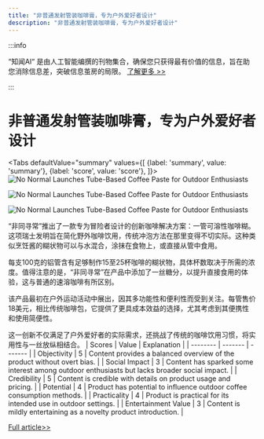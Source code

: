 ```yaml
---
title: "非普通发射管装咖啡膏，专为户外爱好者设计"
description: "非普通发射管装咖啡膏，专为户外爱好者设计"
---
```



:::info

“知闻AI“ 是由人工智能编撰的刊物集合，确保您只获得最有价值的信息，旨在助您消除信息差，突破信息茧房的局限。  [了解更多 >>](/)

:::

# 非普通发射管装咖啡膏，专为户外爱好者设计


<Tabs
	defaultValue="summary"
	values={[
	{label: 'summary', value: 'summary'},
	{label: 'score', value: 'score'},
]}>
<TabItem value="summary">
<img
  src="https://image.informedainews.com/2024/06/Foo-wY9-1717723172-0.jpg"
  alt="No Normal Launches Tube-Based Coffee Paste for Outdoor Enthusiasts"
/>

<img
  src="https://image.informedainews.com/2024/06/Foo-pNf-1717723172-1.jpg"
  alt="No Normal Launches Tube-Based Coffee Paste for Outdoor Enthusiasts"
/>

<img
  src="https://image.informedainews.com/2024/06/Foo-szf-1717723172-2.jpg"
  alt="No Normal Launches Tube-Based Coffee Paste for Outdoor Enthusiasts"
/>



“非同寻常”推出了一款专为冒险者设计的创新咖啡解决方案：一管可溶性咖啡糊。这项瑞士发明旨在简化野外咖啡饮用，传统冲泡方法在那里变得不切实际。这种类似烹饪酱的糊状物可以与水混合，涂抹在食物上，或直接从管中食用。

每支100克的铝管含有足够制作15至25杯咖啡的糊状物，具体杯数取决于所需的浓度。值得注意的是，“非同寻常”在产品中添加了一丝糖分，以提升直接食用的体验，这与普通的速溶咖啡有所区别。

该产品最初在户外运动活动中展出，因其多功能性和便利性而受到关注。每管售价18美元，相比传统咖啡包，它提供了更具成本效益的选择，尤其考虑到其便携性和使用简便性。

这一创新不仅满足了户外爱好者的实际需求，还挑战了传统的咖啡饮用习惯，将实用性与一丝放纵相结合。
</TabItem>
<TabItem value="score">
	| Scores     | Value   | Explanation |
	| -------- | ------- | ------- |
	| Objectivity  | 5    | Content provides a balanced overview of the product without overt bias.    |
	| Social Impact | 3     | Content has sparked some interest among outdoor enthusiasts but lacks broader social impact.    |
	| Credibility    | 5    | Content is credible with details on product usage and pricing.    |
	| Potential    | 4    | Product has potential to influence outdoor coffee consumption methods.    |
	| Practicality    | 4    | Product is practical for its intended use in outdoor settings.    |
	| Entertainment Value    | 3    | Content is mildly entertaining as a novelty product introduction.    |
</TabItem>
</Tabs>

[Full article>>](https://www.cnbeta.com.tw/articles/tech/1433824.htm)
